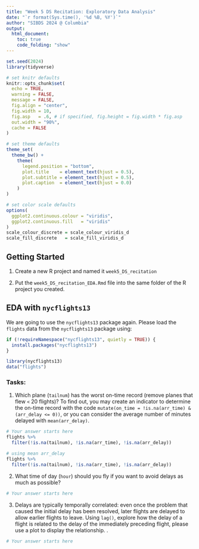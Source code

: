 ```yaml
---
title: "Week 5 DS Recitation: Exploratory Data Analysis"
date: "`r format(Sys.time(), '%d %B, %Y')`"
author: "SIBDS 2024 @ Columbia" 
output: 
  html_document:
    toc: true
    code_folding: "show"
---
```


```r
set.seed(2024)
library(tidyverse)

# set knitr defaults
knitr::opts_chunk$set(
  echo = TRUE,
  warning = FALSE,
  message = FALSE,
  fig.align = "center",
  fig.width = 10,
  fig.asp   = .6, # if specified, fig.height = fig.width * fig.asp
  out.width = "90%",
  cache = FALSE
)

# set theme defaults
theme_set(
  theme_bw() +
    theme(
      legend.position = "bottom",
      plot.title    = element_text(hjust = 0.5),
      plot.subtitle = element_text(hjust = 0.5),
      plot.caption  = element_text(hjust = 0.0)
    )
)

# set color scale defaults
options(
  ggplot2.continuous.colour = "viridis",
  ggplot2.continuous.fill   = "viridis"
)
scale_colour_discrete = scale_colour_viridis_d
scale_fill_discrete   = scale_fill_viridis_d
```


## Getting Started
  
  1. Create a new R project and named it `week5_DS_recitation`
  
  2. Put the `week5_DS_recitation_EDA.Rmd` file into the same folder of the R project you created. 


## EDA with `nycflights13`

We are going to use the `nycflights13` package again. Please load the `flights` data from the `nycflights13` package using:

```r
if (!requireNamespace("nycflights13", quietly = TRUE)) {
  install.packages("nycflights13")
}

library(nycflights13)
data("flights")
```

### Tasks:

1. Which plane (`tailnum`) has the worst on-time record (remove planes that flew `<` 20 flights)? To find out, you may create an indicator to determine the on-time record with the code `mutate(on_time = !is.na(arr_time) & (arr_delay <= 0))`, or you can consider the average number of minutes delayed with `mean(arr_delay)`.

```r
# Your answer starts here
flights %>% 
  filter(!is.na(tailnum), !is.na(arr_time), !is.na(arr_delay))
```

```r
# using mean arr_delay
flights %>%
  filter(!is.na(tailnum), !is.na(arr_time), !is.na(arr_delay))

```


2. What time of day (`hour`) should you fly if you want to avoid delays as much as possible?

```r
# Your answer starts here
```


3. Delays are typically temporally correlated: even once the problem that caused the initial delay has been resolved, later flights are delayed to allow earlier flights to leave. Using `lag()`, explore how the delay of a flight is related to the delay of the immediately preceding flight, please use a plot to display the relationship.
.

```r
# Your answer starts here
```



